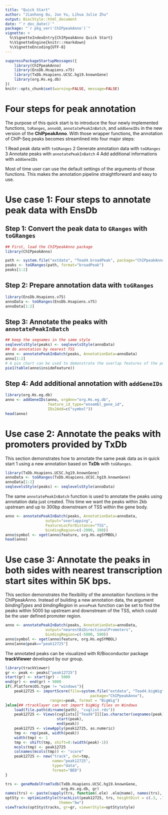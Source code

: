 ```yaml
---
title: "Quick Start"
author: "Jianhong Ou, Jun Yu, Lihua Julie Zhu"
output: BiocStyle::html_document
date: "`r doc_date()`"
package: "`r pkg_ver('ChIPpeakAnno')`"
vignette: >
  %\VignetteIndexEntry{ChIPpeakAnno Quick Start}
  %\VignetteEngine{knitr::rmarkdown}
  %\VignetteEncoding{UTF-8}
---
```

```r
suppressPackageStartupMessages({
    library(ChIPpeakAnno)
    library(EnsDb.Hsapiens.v75)
    library(TxDb.Hsapiens.UCSC.hg19.knownGene)
    library(org.Hs.eg.db)
})
knitr::opts_chunk$set(warning=FALSE, message=FALSE)
```
# Four steps for peak annotation
The purpose of this quick start is to introduce the four newly implemented functions, `toRanges`, `annoGO`, `annotatePeakInBatch`, and `addGeneIDs` in the new version of the **ChIPpeakAnno**. With those wrapper functions, the annotation of ChIP-Seq peaks becomes streamlined into four major steps:

1 Read peak data with `toGRanges`
2 Generate annotation data with `toGRanges`
3 Annotate peaks with `annotatePeakInBatch`
4 Add additional informations with `addGeneIDs`

Most of time user can use the default settings of the arguments of those functions. This makes the annotation pipeline straightforward and easy to use.

# Use case 1: Four steps to annotate peak data with **EnsDb**
## Step 1: Convert the peak data to `GRanges` with `toGRanges`

```r
## First, load the ChIPpeakAnno package
library(ChIPpeakAnno)
```

```r
path <- system.file("extdata", "Tead4.broadPeak", package="ChIPpeakAnno")
peaks <- toGRanges(path, format="broadPeak")
peaks[1:2]
```
## Step 2: Prepare annotation data with `toGRanges`
```r
library(EnsDb.Hsapiens.v75)
annoData <- toGRanges(EnsDb.Hsapiens.v75)
annoData[1:2]
```
## Step 3: Annotate the peaks with `annotatePeakInBatch`
```r
## keep the seqnames in the same style
seqlevelsStyle(peaks) <- seqlevelsStyle(annoData)
## do annotation by nearest TSS
anno <- annotatePeakInBatch(peaks, AnnotationData=annoData)
anno[1:2]
# A pie chart can be used to demonstrate the overlap features of the peaks.
pie1(table(anno$insideFeature))
```
## Step 4: Add additional annotation with `addGeneIDs`
```r
library(org.Hs.eg.db)
anno <- addGeneIDs(anno, orgAnn="org.Hs.eg.db", 
                   feature_id_type="ensembl_gene_id",
                   IDs2Add=c("symbol"))
head(anno)
```
# Use case 2: Annotate the peaks with promoters provided by **TxDb**

This section demonstrates how to annotate the same peak data as in quick start 1 using a new annotation based on **TxDb** with `toGRanges`.

```r
library(TxDb.Hsapiens.UCSC.hg19.knownGene)
annoData <- toGRanges(TxDb.Hsapiens.UCSC.hg19.knownGene)
annoData[1:2]
seqlevelsStyle(peaks) <- seqlevelsStyle(annoData)
```
The same `annotatePeakInBatch` function is used to annotate the peaks using annotation data just created. This time we want the peaks within 2kb upstream and up to 300bp downstream of TSS within the gene body.
```r
anno <- annotatePeakInBatch(peaks, AnnotationData=annoData, 
                  output="overlapping", 
                  FeatureLocForDistance="TSS",
                  bindingRegion=c(-2000, 300))
anno$symbol <- xget(anno$feature, org.Hs.egSYMBOL)
head(anno)
```
# Use case 3: Annotate the peaks in both sides with nearest transcription start sites within 5K bps.
This section demonstrates the flexibility of the annotaition functions in the ChIPpeakAnno. Instead of building a new annotation data, the argument _bindingTypes_ and _bindingRegion_ in `annoPeak` function  can be set to find the peaks within 5000 bp upstream and downstream of the TSS, which could be the user defined promoter region.

```r
anno <- annotatePeakInBatch(peaks, AnnotationData=annoData, 
                  output="nearestBiDirectionalPromoters", 
                  bindingRegion=c(-5000, 500))
anno$symbol <- xget(anno$feature, org.Hs.egSYMBOL)
anno[anno$peak=="peak12725"]
```
The annotated peaks can be visualized with R/Bioconductor package **trackViewer** developed by our group.
```r
library(trackViewer)
gr <- peak <- peaks["peak12725"]
start(gr) <- start(gr) - 5000
end(gr) <- end(gr) + 5000
if(.Platform$OS.type != "windows"){
    peak12725 <- importScore(file=system.file("extdata", "Tead4.bigWig", 
                                      package="ChIPpeakAnno"),
                    ranges=peak, format = "BigWig")
}else{## rtracklayer can not import bigWig files on Windows
    load(file.path(dirname(path), "cvglist.rds"))
    peak12725 <- Views(cvglists[["Tead4"]][[as.character(seqnames(peak))]],
                       start(peak),
                       end(peak))
    peak12725 <- viewApply(peak12725, as.numeric)
    tmp <- rep(peak, width(peak))
    width(tmp) <- 1
    tmp <- shift(tmp, shift=0:(width(peak)-1))
    mcols(tmp) <- peak12725
    colnames(mcols(tmp)) <- "score"
    peak12725 <- new("track", dat=tmp, 
                     name="peak12725", 
                     type="data", 
                     format="BED")
}

trs <- geneModelFromTxdb(TxDb.Hsapiens.UCSC.hg19.knownGene, 
                         org.Hs.eg.db, gr)
names(trs) <- paste(sapply(trs, function(.ele) .ele@name), names(trs), sep=":")
optSty <- optimizeStyle(trackList(peak12725, trs, heightDist = c(.3, .7)),
                        theme="bw")
viewTracks(optSty$tracks, gr=gr, viewerStyle=optSty$style)
```
